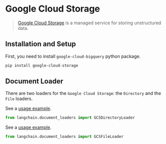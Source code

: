 # Google Cloud Storage

>[Google Cloud Storage](https://en.wikipedia.org/wiki/Google_Cloud_Storage) is a managed service for storing unstructured data.

## Installation and Setup

First, you need to install `google-cloud-bigquery` python package.

```bash
pip install google-cloud-storage
```

## Document Loader

There are two loaders for the `Google Cloud Storage`: the `Directory` and the `File` loaders.

See a [usage example](/docs/modules/indexes/document_loaders/examples/google_cloud_storage_directory.ipynb).

```python
from langchain.document_loaders import GCSDirectoryLoader
```
See a [usage example](/docs/modules/indexes/document_loaders/examples/google_cloud_storage_file.ipynb).

```python
from langchain.document_loaders import GCSFileLoader
```
